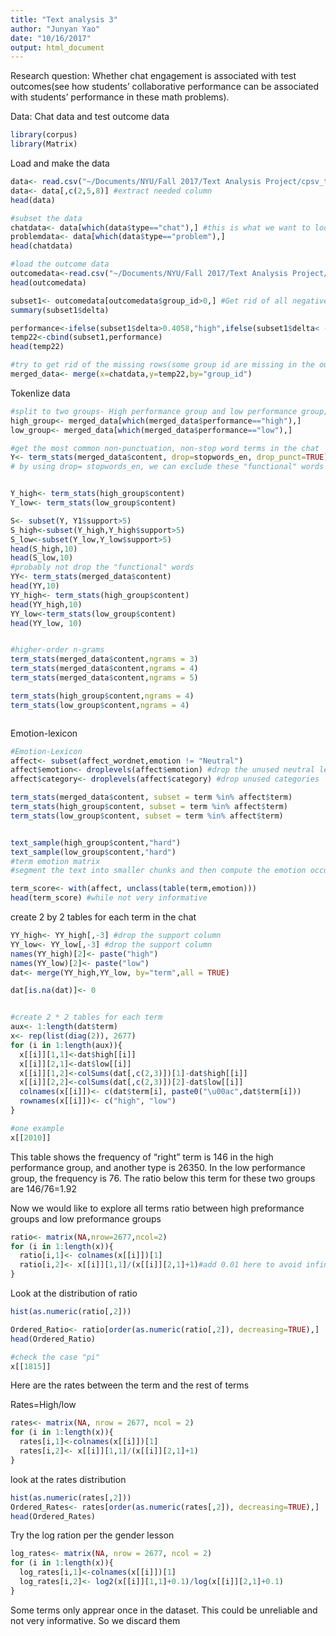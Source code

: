 ```yaml
---
title: "Text analysis 3"
author: "Junyan Yao"
date: "10/16/2017"
output: html_document
---
```


Research question: Whether chat engagement is associated with test outcomes(see how students' collaborative performance can be associated with students' performance in these math problems).


Data: Chat data and test outcome data


```r
library(corpus)
library(Matrix)
```



Load and make the data
```r
data<- read.csv("~/Documents/NYU/Fall 2017/Text Analysis Project/cpsv_text_project/chat_time_series.csv")
data<- data[,c(2,5,8)] #extract needed column
head(data)

#subset the data
chatdata<- data[which(data$type=="chat"),] #this is what we want to look at for now
problemdata<- data[which(data$type=="problem"),]
head(chatdata)

#load the outcome data
outcomedata<-read.csv("~/Documents/NYU/Fall 2017/Text Analysis Project/cpsv_text_project/group_outcomes.csv") 
head(outcomedata)

subset1<- outcomedata[outcomedata$group_id>0,] #Get rid of all negative group_id
summary(subset1$delta)

performance<-ifelse(subset1$delta>0.4058,"high",ifelse(subset1$delta< -0.481,"low","in-between"))
temp22<-cbind(subset1,performance)
head(temp22)

#try to get rid of the missing rows(some group id are missing in the outcome data)
merged_data<- merge(x=chatdata,y=temp22,by="group_id")

```

Tokenlize data

```r
#split to two groups- High performance group and low performance group;
high_group<- merged_data[which(merged_data$performance=="high"),]
low_group<- merged_data[which(merged_data$performance=="low"),]

#get the most common non-punctuation, non-stop word terms in the chat
Y<- term_stats(merged_data$content, drop=stopwords_en, drop_punct=TRUE) #the support is the number of texts containing the term.
# by using drop= stopwords_en, we can exclude these "functional" words


Y_high<- term_stats(high_group$content)
Y_low<- term_stats(low_group$content)

S<- subset(Y, Y1$support>5)
S_high<-subset(Y_high,Y_high$support>5)
S_low<-subset(Y_low,Y_low$support>5)
head(S_high,10)
head(S_low,10)
#probably not drop the "functional" words
YY<- term_stats(merged_data$content)
head(YY,10)
YY_high<- term_stats(high_group$content)
head(YY_high,10)
YY_low<-term_stats(low_group$content)
head(YY_low, 10)


#higher-order n-grams
term_stats(merged_data$content,ngrams = 3)
term_stats(merged_data$content,ngrams = 4)
term_stats(merged_data$content,ngrams = 5)

term_stats(high_group$content,ngrams = 4)
term_stats(low_group$content,ngrams = 4)



```

Emotion-lexicon
```r
#Emotion-Lexicon
affect<- subset(affect_wordnet,emotion != "Neutral")
affect$emotion<- droplevels(affect$emotion) #drop the unused neutral level
affect$category<- droplevels(affect$category) #drop unused categories

term_stats(merged_data$content, subset = term %in% affect$term)
term_stats(high_group$content, subset = term %in% affect$term)
term_stats(low_group$content, subset = term %in% affect$term)


text_sample(high_group$content,"hard")
text_sample(low_group$content,"hard")
#term emotion matrix
#segment the text into smaller chunks and then compute the emotion occurence rates in each chunk, broken down by category ("positive","negative","ambiguous")

term_score<- with(affect, unclass(table(term,emotion))) 
head(term_score) #while not very informative
```


create 2 by 2 tables for each term in the chat

```r
YY_high<- YY_high[,-3] #drop the support column
YY_low<- YY_low[,-3] #drop the support column
names(YY_high)[2]<- paste("high")
names(YY_low)[2]<- paste("low")
dat<- merge(YY_high,YY_low, by="term",all = TRUE)

dat[is.na(dat)]<- 0


#create 2 * 2 tables for each term
aux<- 1:length(dat$term)
x<- rep(list(diag(2)), 2677)
for (i in 1:length(aux)){
  x[[i]][1,1]<-dat$high[[i]]
  x[[i]][2,1]<-dat$low[[i]]
  x[[i]][1,2]<-colSums(dat[,c(2,3)])[1]-dat$high[[i]]
  x[[i]][2,2]<-colSums(dat[,c(2,3)])[2]-dat$low[[i]]
  colnames(x[[i]])<- c(dat$term[i], paste0("\u00ac",dat$term[i]))
  rownames(x[[i]])<- c("high", "low")
}

#one example
x[[2010]]
```
This table shows the frequency of "right" term is 146 in the high performance group, and another type is 26350. In the low performance group, the frequency is 76. The ratio below this term for these two groups are 146/76=1.92

Now we would like to explore all terms ratio between high preformance groups and low preformance groups
```r
ratio<- matrix(NA,nrow=2677,ncol=2)
for (i in 1:length(x)){
  ratio[i,1]<- colnames(x[[i]])[1]
  ratio[i,2]<- x[[i]][1,1]/(x[[i]][2,1]+1)#add 0.01 here to avoid infinite value
}
```

Look at the distribution of ratio 
```r
hist(as.numeric(ratio[,2]))

Ordered_Ratio<- ratio[order(as.numeric(ratio[,2]), decreasing=TRUE),]
head(Ordered_Ratio)

#check the case "pi"
x[[1815]]

```


Here are the rates between the term and the rest of terms

Rates=High/low

```r
rates<- matrix(NA, nrow = 2677, ncol = 2)
for (i in 1:length(x)){
  rates[i,1]<-colnames(x[[i]])[1]
  rates[i,2]<- x[[i]][1,1]/(x[[i]][2,1]+1)
}
```

look at the rates distribution

```r
hist(as.numeric(rates[,2]))
Ordered_Rates<- rates[order(as.numeric(rates[,2]), decreasing=TRUE),]
head(Ordered_Rates)
```


Try the log ration per the gender lesson
```r
log_rates<- matrix(NA, nrow = 2677, ncol = 2)
for (i in 1:length(x)){
  log_rates[i,1]<-colnames(x[[i]])[1]
  log_rates[i,2]<- log2(x[[i]][1,1]+0.1)/log(x[[i]][2,1]+0.1)
}


```






Some terms only apprear once in the dataset. This could be unreliable and not very informative. So we discard them

```r

```











